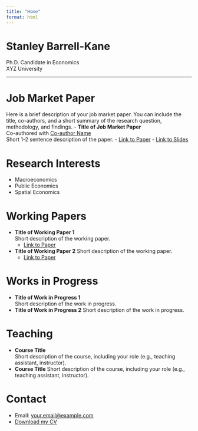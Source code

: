 ```yaml
---
title: "Home"
format: html
---
```


# Stanley Barrell-Kane

Ph.D. Candidate in Economics  
XYZ University

---

# Job Market Paper
Here is a brief description of your job market paper. You can include the title, co-authors, and a short summary of the research question, methodology, and findings.
- **Title of Job Market Paper**  
  Co-authored with [Co-author Name](https://example.com)  
  Short 1-2 sentence description of the paper.
  - [Link to Paper](https://example.com)
  - [Link to Slides](https://example.com)


# Research Interests
- Macroeconomics
- Public Economics
- Spatial Economics

# Working Papers
- **Title of Working Paper 1**  
  Short description of the working paper.
  - [Link to Paper](https://example.com)
- **Title of Working Paper 2**
  Short description of the working paper.
  - [Link to Paper](https://example.com)

# Works in Progress
- **Title of Work in Progress 1**  
  Short description of the work in progress.
- **Title of Work in Progress 2**
  Short description of the work in progress.

# Teaching
- **Course Title**  
  Short description of the course, including your role (e.g., teaching assistant, instructor).
- **Course Title**
  Short description of the course, including your role (e.g., teaching assistant, instructor).

# Contact
- Email: [your.email@example.com](mailto:your.email@example.com)
- [Download my CV](cv.qmd)

